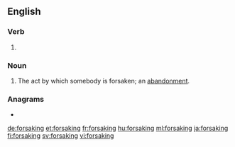 ==English==

===Verb===
{{head|en|present participle}}

# {{present participle of|forsake|lang=en|nocat=1}}

===Noun===
{{en-noun}}

# The act by which somebody is forsaken; an [[abandonment]].

===Anagrams===
* {{l|en|asking for}}

[[de:forsaking]]
[[et:forsaking]]
[[fr:forsaking]]
[[hu:forsaking]]
[[ml:forsaking]]
[[ja:forsaking]]
[[fi:forsaking]]
[[sv:forsaking]]
[[vi:forsaking]]